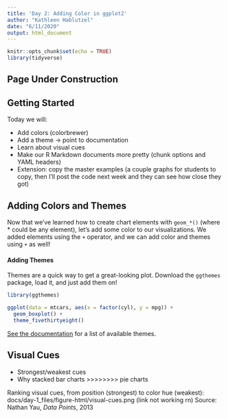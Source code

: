 ```yaml
---
title: 'Day 2: Adding Color in ggplot2'
author: "Kathleen Hablutzel"
date: "6/11/2020"
output: html_document
---
```


```r
knitr::opts_chunk$set(echo = TRUE)
library(tidyverse)
```

## Page Under Construction

## Getting Started

Today we will:

* Add colors (colorbrewer)
* Add a theme -> point to documentation
* Learn about visual cues
* Make our R Markdown documents more pretty (chunk options and YAML headers)
* Extension: copy the master examples (a couple graphs for students to copy, then I'll post the code next week and they can see how close they got)

## Adding Colors and Themes

Now that we've learned how to create chart elements with `geom_*()` (where * could be any element), let's add some color to our visualizations. We added elements using the `+` operator, and we can add color and themes using `+` as well!

#### Adding Themes

Themes are a quick way to get a great-looking plot. Download the `ggthemes` package, load it, and just add them on!

```r
library(ggthemes)

ggplot(data = mtcars, aes(x = factor(cyl), y = mpg)) +
  geom_boxplot() +
  theme_fivethirtyeight()
```

[See the documentation](https://jrnold.github.io/ggthemes/reference/index.html) for a list of available themes.

## Visual Cues

* Strongest/weakest cues
* Why stacked bar charts >>>>>>>> pie charts

Ranking visual cues, from position (strongest) to color hue (weakest): docs/day-1_files/figure-html/visual-cues.png (link not  working rn)
Source: Nathan Yau, *Data Points*, 2013